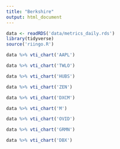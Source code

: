 ```yaml
---
title: "Berkshire"
output: html_document
---
```


```r
data <- readRDS('data/metrics_daily.rds')
library(tidyverse)
source('riingo.R')
```



```r
data %>% vti_chart('AAPL')
```

```r
data %>% vti_chart('TWLO')
```


```r
data %>% vti_chart('HUBS')
```

```r
data %>% vti_chart('ZEN')
```

```r
data %>% vti_chart('DXCM')
```

```r
data %>% vti_chart('M')
```

```r
data %>% vti_chart('OVID')
```

```r
data %>% vti_chart('GRMN')
```

```r
data %>% vti_chart('DBX')
```